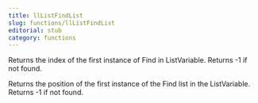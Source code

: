 ```yaml
---
title: llListFindList
slug: functions/llListFindList
editorial: stub
category: functions
---
```


<LSLFunction name="llListFindList"/>

Returns the index of the first instance of Find in ListVariable. Returns -1 if not found.

Returns the position of the first instance of the Find list in the ListVariable. Returns -1 if not found.
